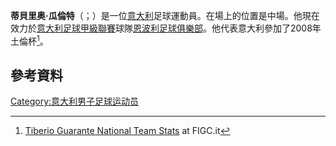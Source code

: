 '''蒂貝里奥·瓜倫特'''（{{lang-it|Tiberio Guarente}}；{{bd|1985年|11月1日}}）是一位[[意大利|意大利]]足球運動員。在場上的位置是中場。他現在效力於[[意大利足球甲級聯賽|意大利足球甲級聯賽]]球隊[[恩波利足球俱樂部|恩波利足球俱樂部]]。他代表意大利參加了2008年土倫杯<ref>{{it}} [http://www.figc.it/nazionali/DettaglioConvocato?codiceConvocato=2633 Tiberio Guarante National Team Stats] {{Wayback|url=http://www.figc.it/nazionali/DettaglioConvocato?codiceConvocato=2633 |date=20160303215150 }} at FIGC.it</ref>。
==參考資料==
{{Reflist}}

{{DEFAULTSORT: Guarente, Tiberio}}
[[Category:意大利男子足球运动员|Category:意大利男子足球运动员]]

{{Sport-bio-stub}}